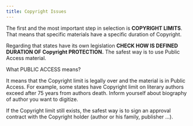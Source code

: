 ```yaml
---
title: Copyright Issues
---
```

The first and the most important step in selection is **COPYRIGHT LIMITS**. That means that specific materials have a specific duration of Copyright.

Regarding that states have its own legislation **CHECK HOW IS DEFINED DURATION OF Copyright PROTECTION.** The safest way is to use Public Access material. 

What PUBLIC ACCESS means?

It means that the Copyright limit is legally over and the material is in Public Access. For example, some states have Copyright limit on literary authors exceed after 75 years from authors death. Inform yourself about biography of author you want to digitize.

If the Copyright limit still exists, the safest way is to sign an approval contract with the Copyright holder (author or his family, publisher ...). 
